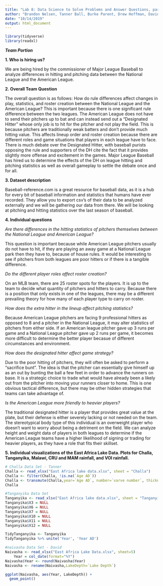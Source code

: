 ```yaml
---
title: "Lab 8: Data Science to Solve Problems and Answer Questions, part 1"
author: "Brandon Nelsen, Tanner Ball, Burke Parent, Drew Hoffman, David Washburn"
date: "10/14/2019"
output: html_document
---
```

```r
library(tidyverse)
library(readxl)
```

***Team Portion***

**1. Who is hiring us?**

We are being hired by the commissioner of Major League Baseball to analyze differences in hitting and pitching data between the National League and the American League.

**2. Overall Team Question**

The overall question is as follows: How do rule differences affect changes in play, statistics, and roster creation between the National League and the American League?  This is important because there is one significant rule difference between the two leagues. The American League does not have to send their pitchers up to bat and can instead send out a "Designated Hitter" whose only job is to hit for the pitcher and not play the field. This is because pitchers are traditionally weak batters and don't provide much hitting value. This affects lineup order and roster creation because there are different roles and game situations that players in each league have to face. There is much debate over the Designated Hitter, with baseball purists opposing the rule and supporters of the DH cite the fact that it provides slightly more offense and excitement in the games. Major League Baseball has hired us to determine the effects of the DH on league hitting and pitching statistics as well as overall gameplay to settle the debate once and for all.

**3. Dataset description**

Baseball-reference.com is a great resource for baseball data, as it is a hub for every bit of baseball information and statistics that humans have ever recorded. They allow you to export csv's of their data to be analyzed externally and we will be gathering our data from there. We will be looking at pitching and hitting statistics over the last season of baseball.

**4. Individual questions**

*Are there differences in the hitting statistics of pitchers themselves between the National League and American League?*

This question is important because while American League pitchers usually do not have to hit, if they are playing an away game at a National League park then they have to, because of house rules. It would be interesting to see if pitchers from both leagues are poor hitters or if there is a tangible difference. 

*Do the different player roles affect roster creation?*

On an MLB team, there are 25 roster spots for the players. It is up to the team to decide what quantity of pitchers and hitters to carry. Because there is a position that only exists in one of the leagues, there may be a different prevailing theory for how many of each player type to carry on roster. 

*How does the extra hitter in the lineup affect pitching statistics?*

Because American League pitchers are facing 9 professional hitters as opposed to 8 and a pitcher in the National League, it may alter statistics of pitchers from either side. If an American league pitcher gave up 3 runs per game and a National League pitcher gave up 2 runs per game, it becomes more difficult to determine the better player becasue of different circumstances and environment.

*How does the designated hitter affect game strategy?*

Due to the poor hitting of pitchers, they will often be asked to perform a "sacrifice bunt". The idea is that the pitcher can essentially give himself up as an out by bunting the ball a few feet in order to advance the runners on base. It is a strategic choice to trade what would have already been a likely out from the pitcher into moving your runners closer to home. This is one obvious tactical difference, but there may be other hidden strategies that teams can take advantage of.

*Is the American League more friendly to heavier players?*

The traditional designated hitter is a player that provides great value at the plate, but their defense is either severely lacking or not needed on the team. The stereotypical body type of this individual is an overweight player who doesn't want to worry about being a detriment on the field. We can analyze height and weight data of players in both leagues to determine if the American League teams have a higher likelihood of signing or trading for heavier players, as they have a role that fits their skillset.


**5. Individual visualizations of the East Africa Lake Data. Plots for Challa, Tanganyika, Malawi, CRU and MAM rainfall, and VOI rainfall.**

```r
# Challa Data Set - Tanner
Challa <- read_xlsx("East Africa lake data.xlsx", sheet = "Challa")
Challa <- filter(Challa, !is.na(`Age AD`))
Challa <- transmute(Challa,year=`Age AD`, number=`varve number`, thickness=as.double(`varve thickness`),dark.layer=as.double(`dark layer`), light.layer=as.double(`light layer`))
Challa
```

```r
#Tanganyika Data Set
Tanganyika <- read_xlsx("East Africa lake data.xlsx", sheet = "Tanganyika")
Tanganyika$X3 = NULL
Tanganyika$X6 = NULL
Tanganyika$X7 = NULL 
Tanganyika$X10 = NULL
Tanganyika$X11 = NULL
Tanganyika$X12 = NULL

TidyTanganyika <- Tanganyika
TidyTanganyika %>% unite('Year', 'Year AD')
```
```r
#naivasha Data Set - David
Naivasha <- read_xlsx("East Africa Lake Data.xlsx", sheet=5)
    Year = col_date(format="%Y")
Naivasha$Year <- round(Naivasha$Year)
Naivasha <- rename(Naivasha,LakeDepth=`Lake Depth`)

ggplot(Naivasha, aes(Year, LakeDepth)) +
  geom_point()
``` 
